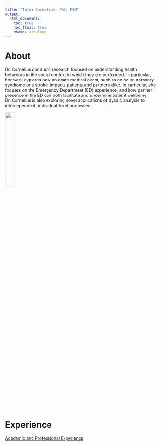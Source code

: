 ```yaml
---
title: "Talea Cornelius, PhD, MSW"
output: 
  html_document:
    toc: true
    toc_float: true
    theme: cerulean
---
```


# About

Dr. Cornelius conducts research focused on understanding health behaviors in the social context in which they are performed. In particular, her work explores how an acute medical event, such as an acute coronary syndrome or a stroke, impacts patients and partners alike. In particular, she focuses on the Emergency Department (ED) experience, and how partner presence in the ED can both facilitate and undermine patient wellbeing. Dr. Cornelius is also exploring novel applications of dyadic analysis to interdependent, individual-level processes.

 <img src="https://pbs.twimg.com/media/EDmpPRBXkAAv2Dq.jpg" style="width:25%">
 

# Experience

 [Academic and Professional Experience](about.html)







